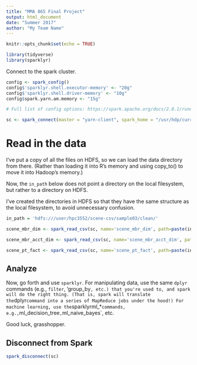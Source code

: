 ```yaml
---
title: "MMA 865 Final Project"
output: html_document
date: "Summer 2017"
author: "My Team Name"
---
```


```r
knitr::opts_chunk$set(echo = TRUE)
```


```r
library(tidyverse)
library(sparklyr)
```



Connect to the spark cluster.

```r
config <- spark_config() 
config$'sparklyr.shell.executor-memory' <- "20g" 
config$'sparklyr.shell.driver-memory' <- "10g" 
config$spark.yarn.am.memory <- "15g"

# Full list of config options: https://spark.apache.org/docs/2.0.1/running-on-yarn.html

sc <- spark_connect(master = "yarn-client", spark_home = "/usr/hdp/current/spark2-client/", config=config)
```

# Read in the data

I've put a copy of all the files on HDFS, so we can load the data directory from there.
(Rather than loading it into R's memory and using copy_to() to move it into Hadoop's memory.)

Now, the `in_path` below does not point a directory on the local filesystem, but rather to a directory on HDFS.

I've created the directories in HDFS so that they have the same structure as the local filesystem, to avoid unnecessary confusion.

```r
in_path = 'hdfs:///user/hpc3552/scene-csv/sample03/clean/'

scene_mbr_dim <- spark_read_csv(sc, name='scene_mbr_dim', path=paste(in_path, 'scene_mbr_dim.csv', sep=""), header = TRUE, delimiter = ",")

scene_mbr_acct_dim <- spark_read_csv(sc, name='scene_mbr_acct_dim', path=paste(in_path, 'scene_mbr_acct_dim.csv', sep=""), header = TRUE, delimiter = ",")

scene_pt_fact <- spark_read_csv(sc, name='scene_pt_fact', path=paste(in_path, 'scene_pt_fact.csv', sep=""), header = TRUE, delimiter = ",")


```

## Analyze

Now, go forth and use `sparklyr`. For manipulating data, use the same `dplyr` commands (e.g., `filter`, 'group_by`, etc.) that you're used to, and spark will do the right thing. (That is, spark will translate the `dplyr` command into a series of MapReduce jobs under the hood!) For machine learning, use the `sparklyr` `ml_*` commands, e.g., `ml_decision_tree`, `ml_naive_bayes`, etc.

Good luck, grasshopper.


## Disconnect from Spark

```r
spark_disconnect(sc)
```
